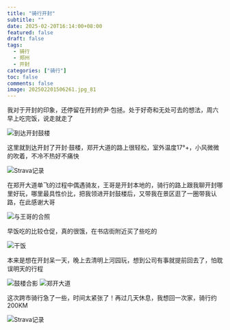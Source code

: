 ```yaml
---
title: "骑行开封"
subtitle: ""
date: 2025-02-20T16:14:00+08:00
featured: false
draft: false
tags:
  - 骑行
  - 郑州
  - 开封
categories: ["骑行"]
toc: false
comments: false
image: 202502201506261.jpg_81
---
```


我对于开封的印象，还停留在开封府尹·包拯。处于好奇和无处可去的想法，周六早上吃完饭，说走就走了

<Img src="20250220150626.jpg_736" alt="到达开封鼓楼" />

这里就到达开封了开封·鼓楼，郑开大道的路上很轻松，室外温度17°+，小风微微的吹着，不冷不热好不痛快

<Img src="20250220153956.jpg" alt="Strava记录" exif="false" />

在郑开大道单飞的过程中偶遇骑友，王哥是开封本地的，骑行的路上跟我聊开封哪里好玩，哪里最具性价比，把我领进开封鼓楼后，又带我在景区逛了一圈带我认路，在此感谢大哥

<Img src="202502201506261.jpg_736" alt="与王哥的合照" />

早饭吃的比较仓促，真的很饿，在书店街附近买了些吃的

<Img src="202502201506263.jpg_736" alt="干饭" />

本来是想在开封呆一天，晚上去清明上河园玩，想到公司有事就提前回去了，怕耽误明天的行程

<Img src="20250220150625.jpg_736" alt="鼓楼合影" />

<Img src="20250220150623.jpg_736" alt="郑开大道" />

这次跨市骑行急了一些，时间太紧张了！再过几天休息，我想回一次家，骑行约200KM

<Img src="20250220150624.jpg" alt="Strava记录" exif="false" />